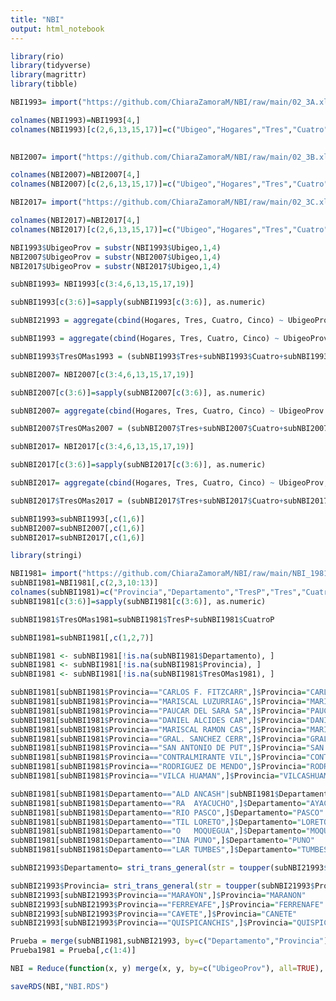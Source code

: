 ```yaml
---
title: "NBI"
output: html_notebook
---
```


```r
library(rio)
library(tidyverse)
library(magrittr)
library(tibble)

NBI1993= import("https://github.com/ChiaraZamoraM/NBI/raw/main/02_3A.xlsx")

colnames(NBI1993)=NBI1993[4,]
colnames(NBI1993)[c(2,6,13,15,17)]=c("Ubigeo","Hogares","Tres","Cuatro","Cinco")

  
NBI2007= import("https://github.com/ChiaraZamoraM/NBI/raw/main/02_3B.xlsx")

colnames(NBI2007)=NBI2007[4,]
colnames(NBI2007)[c(2,6,13,15,17)]=c("Ubigeo","Hogares","Tres","Cuatro","Cinco")

NBI2017= import("https://github.com/ChiaraZamoraM/NBI/raw/main/02_3C.xlsx")

colnames(NBI2017)=NBI2017[4,]
colnames(NBI2017)[c(2,6,13,15,17)]=c("Ubigeo","Hogares","Tres","Cuatro","Cinco")
```


```r
NBI1993$UbigeoProv = substr(NBI1993$Ubigeo,1,4)
NBI2007$UbigeoProv = substr(NBI2007$Ubigeo,1,4)
NBI2017$UbigeoProv = substr(NBI2017$Ubigeo,1,4)
```

```r
subNBI1993= NBI1993[c(3:4,6,13,15,17,19)]

subNBI1993[c(3:6)]=sapply(subNBI1993[c(3:6)], as.numeric)

subNBI21993 = aggregate(cbind(Hogares, Tres, Cuatro, Cinco) ~ UbigeoProv+Departamento+Provincia, data= subNBI1993,  FUN = sum, na.rm = TRUE)

subNBI1993 = aggregate(cbind(Hogares, Tres, Cuatro, Cinco) ~ UbigeoProv, data= subNBI1993,  FUN = sum, na.rm = TRUE)
```

```r
subNBI1993$TresOMas1993 = (subNBI1993$Tres+subNBI1993$Cuatro+subNBI1993$Cinco)/subNBI1993$Hogares*100 
```

```r
subNBI2007= NBI2007[c(3:4,6,13,15,17,19)]

subNBI2007[c(3:6)]=sapply(subNBI2007[c(3:6)], as.numeric)

subNBI2007= aggregate(cbind(Hogares, Tres, Cuatro, Cinco) ~ UbigeoProv , data= subNBI2007,  FUN = sum, na.rm = TRUE)
```

```r
subNBI2007$TresOMas2007 = (subNBI2007$Tres+subNBI2007$Cuatro+subNBI2007$Cinco)/subNBI2007$Hogares*100 
```

```r
subNBI2017= NBI2017[c(3:4,6,13,15,17,19)]

subNBI2017[c(3:6)]=sapply(subNBI2017[c(3:6)], as.numeric)

subNBI2017= aggregate(cbind(Hogares, Tres, Cuatro, Cinco) ~ UbigeoProv, data= subNBI2017,  FUN = sum, na.rm = TRUE)
```

```r
subNBI2017$TresOMas2017 = (subNBI2017$Tres+subNBI2017$Cuatro+subNBI2017$Cinco)/subNBI2017$Hogares*100

```

```r
subNBI1993=subNBI1993[,c(1,6)]
subNBI2007=subNBI2007[,c(1,6)]
subNBI2017=subNBI2017[,c(1,6)]
```


```r
library(stringi)

NBI1981= import("https://github.com/ChiaraZamoraM/NBI/raw/main/NBI_1981.xlsx")
subNBI1981=NBI1981[,c(2,3,10:13)]
colnames(subNBI1981)=c("Provincia","Departamento","TresP","Tres","CuatroP","Cuatro")
subNBI1981[c(3:6)]=sapply(subNBI1981[c(3:6)], as.numeric)

subNBI1981$TresOMas1981=subNBI1981$TresP+subNBI1981$CuatroP

subNBI1981=subNBI1981[,c(1,2,7)]

subNBI1981 <- subNBI1981[!is.na(subNBI1981$Departamento), ]
subNBI1981 <- subNBI1981[!is.na(subNBI1981$Provincia), ]
subNBI1981 <- subNBI1981[!is.na(subNBI1981$TresOMas1981), ]

subNBI1981[subNBI1981$Provincia=="CARLOS F. FITZCARR",]$Provincia="CARLOS F. FITZCARRALD"
subNBI1981[subNBI1981$Provincia=="MARISCAL LUZURRIAG",]$Provincia="MARISCAL LUZURRIAGA"
subNBI1981[subNBI1981$Provincia=="PAUCAR DEL SARA SA",]$Provincia="PAUCAR DEL SARA SARA"	
subNBI1981[subNBI1981$Provincia=="DANIEL ALCIDES CAR",]$Provincia="DANIEL ALCIDES CARRION"
subNBI1981[subNBI1981$Provincia=="MARISCAL RAMON CAS",]$Provincia="MARISCAL RAMON CASTILLA"
subNBI1981[subNBI1981$Provincia=="GRAL. SANCHEZ CERR",]$Provincia="GRAL. SANCHEZ CERRO"
subNBI1981[subNBI1981$Provincia=="SAN ANTONIO DE PUT",]$Provincia="SAN ANTONIO DE PUTINA"
subNBI1981[subNBI1981$Provincia=="CONTRALMIRANTE VIL",]$Provincia="CONTRALMIRANTE VILLAR"
subNBI1981[subNBI1981$Provincia=="RODRIGUEZ DE MENDO",]$Provincia="RODRIGUEZ DE MENDOZA"
subNBI1981[subNBI1981$Provincia=="VILCA HUAMAN",]$Provincia="VILCASHUAMAN"

subNBI1981[subNBI1981$Departamento=="ALD ANCASH"|subNBI1981$Departamento=="A   ANCASH",]$Departamento="ANCASH"
subNBI1981[subNBI1981$Departamento=="RA  AYACUCHO",]$Departamento="AYACUCHO"
subNBI1981[subNBI1981$Departamento=="RIO PASCO",]$Departamento="PASCO"
subNBI1981[subNBI1981$Departamento=="TIL LORETO",]$Departamento="LORETO"
subNBI1981[subNBI1981$Departamento=="O   MOQUEGUA",]$Departamento="MOQUEGUA"
subNBI1981[subNBI1981$Departamento=="INA PUNO",]$Departamento="PUNO"
subNBI1981[subNBI1981$Departamento=="LAR TUMBES",]$Departamento="TUMBES"

subNBI21993$Departamento= stri_trans_general(str = toupper(subNBI21993$Departamento), id = "Latin-ASCII")

subNBI21993$Provincia= stri_trans_general(str = toupper(subNBI21993$Provincia), id = "Latin-ASCII")
subNBI21993[subNBI21993$Provincia=="MARA¥ON",]$Provincia="MARANON"
subNBI21993[subNBI21993$Provincia=="FERRE¥AFE",]$Provincia="FERRENAFE"
subNBI21993[subNBI21993$Provincia=="CA¥ETE",]$Provincia="CANETE"
subNBI21993[subNBI21993$Provincia=="QUISPICANCHIS",]$Provincia="QUISPICANCHI"

```

```r
Prueba = merge(subNBI1981,subNBI21993, by=c("Departamento","Provincia"), all = TRUE)
Prueba1981 = Prueba[,c(1:4)]
```

```r
NBI = Reduce(function(x, y) merge(x, y, by=c("UbigeoProv"), all=TRUE), list(Prueba1981,subNBI1993, subNBI2007, subNBI2017))
```

```r
saveRDS(NBI,"NBI.RDS")
```
